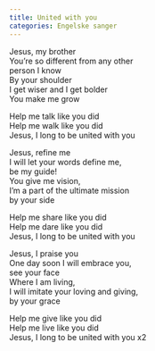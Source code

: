 ```yaml
---
title: United with you
categories: Engelske sanger
---
```


Jesus, my brother  
You're so different from any other  
person I know  
By your shoulder  
I get wiser and I get bolder  
You make me grow

Help me talk like you did  
Help me walk like you did  
Jesus, I long to be united with you

Jesus, refine me  
I will let your words define me,  
be my guide!  
You give me vision,  
I'm a part of the ultimate mission  
by your side

Help me share like you did  
Help me dare like you did  
Jesus, I long to be united with you

Jesus, I praise you  
One day soon I will embrace you,  
see your face  
Where I am living,  
I will imitate your loving and giving,  
by your grace

Help me give like you did  
Help me live like you did  
Jesus, I long to be united with you x2
